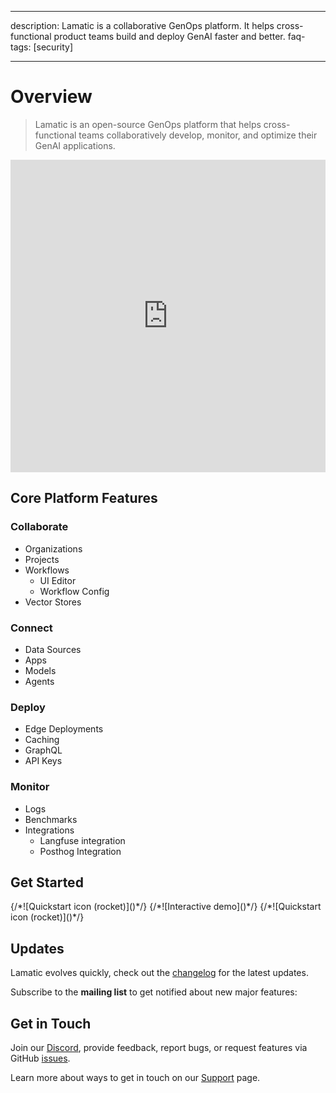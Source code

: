
---

description: Lamatic is a collaborative GenOps platform. It helps cross-functional product teams build and deploy GenAI faster and better.
faq-tags: [security]

---

# Overview

> Lamatic is an open-source GenOps platform that helps cross-functional teams collaboratively develop, monitor, and optimize their GenAI applications.

<iframe width="100%" height="500px" src="https://www.youtube.com/embed/ch9l4DrCi00" title="Lamatic Genesis Release - 1.0.0" frameborder="0" allow="accelerometer; autoplay; clipboard-write; encrypted-media; gyroscope; picture-in-picture; web-share" referrerpolicy="strict-origin-when-cross-origin" allowfullscreen></iframe>

## Core Platform Features

### Collaborate

- Organizations
- Projects
- Workflows
    - UI Editor
    - Workflow Config
- Vector Stores

### Connect
- Data Sources
- Apps
- Models
- Agents

### Deploy
- Edge Deployments
- Caching
- GraphQL
- API Keys

### Monitor
- Logs
- Benchmarks
- Integrations
    - Langfuse integration
    - Posthog Integration
    
      

## Get Started

<Cards num={3}>
    <Card href="/docs/get-started" title="Quickstart" image arrow>
        {/*![Quickstart icon (rocket)]()*/}
    </Card>
    <Card href="/docs/demo" title="Interactive Demo" image arrow>
        {/*![Interactive demo]()*/}
    </Card>
    <Card href="/docs/workflows" title="Request a Demo" image arrow>
        {/*![Quickstart icon (rocket)]()*/}
    </Card>
</Cards>

## Updates

Lamatic evolves quickly, check out the [changelog](/changelog) for the latest updates.

Subscribe to the **mailing list** to get notified about new major features:

## Get in Touch

Join our [Discord](/slack), provide feedback, report bugs, or request features via GitHub [issues](/issue).

Learn more about ways to get in touch on our [Support](/support) page.


